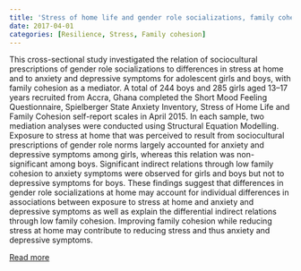```yaml
---
title: 'Stress of home life and gender role socializations, family cohesion, and symptoms of anxiety and depression'
date: 2017-04-01
categories: [Resilience, Stress, Family cohesion]
---
```

This cross-sectional study investigated the relation of sociocultural prescriptions of gender role socializations to differences in stress at home and to anxiety and depressive symptoms for adolescent girls and boys, with family cohesion as a mediator. A total of 244 boys and 285 girls aged 13–17 years recruited from Accra, Ghana completed the Short Mood Feeling Questionnaire, Spielberger State Anxiety Inventory, Stress of Home Life and Family Cohesion self-report scales in April 2015. In each sample, two mediation analyses were conducted using Structural Equation Modelling. Exposure to stress at home that was perceived to result from sociocultural prescriptions of gender role norms largely accounted for anxiety and depressive symptoms among girls, whereas this relation was non-significant among boys. Significant indirect relations through low family cohesion to anxiety symptoms were observed for girls and boys but not to depressive symptoms for boys. These findings suggest that differences in gender role socializations at home may account for individual differences in associations between exposure to stress at home and anxiety and depressive symptoms as well as explain the differential indirect relations through low family cohesion. Improving family cohesion while reducing stress at home may contribute to reducing stress and thus anxiety and depressive symptoms.

[Read more](https://doi.org/10.1080/03630242.2017.1316343)

